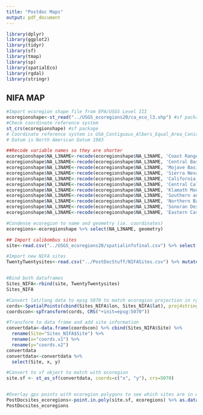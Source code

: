 ```yaml
---
title: "Postdoc Maps"
output: pdf_document
---
```

```r
library(dplyr)
library(ggplot2)
library(tidyr)
library(sf)
library(tmap)
library(sp)
library(spatialEco)
library(rgdal)
library(stringr)


```

## NIFA MAP 
```r

#Import ecoregion shape file from EPA/USGS Level III 
ecoregionshape<-st_read("../USGS_ecoregions20/ca_eco_l3.shp") #sf package
#Check coordinate reference system 
st_crs(ecoregionshape) #sf package
# Coordinate reference system is USA_Contiguous_Albers_Equal_Area_Conic_USGS_version
# Datum is North American Datum 1983

##Recode variable names so they are shorter 
ecoregionshape$NA_L3NAME<-recode(ecoregionshape$NA_L3NAME, 'Coast Range' = "Coast Range")
ecoregionshape$NA_L3NAME<-recode(ecoregionshape$NA_L3NAME, 'Central Basin and Range' = "Central Basin")
ecoregionshape$NA_L3NAME<-recode(ecoregionshape$NA_L3NAME, 'Mojave Basin and Range' = "Mojave Basin Range")
ecoregionshape$NA_L3NAME<-recode(ecoregionshape$NA_L3NAME, 'Sierra Nevada' = "Sierra Nevada")
ecoregionshape$NA_L3NAME<-recode(ecoregionshape$NA_L3NAME, 'California Coastal Sage, Chaparral, and Oak Woodlands' = "Coastal Sage")
ecoregionshape$NA_L3NAME<-recode(ecoregionshape$NA_L3NAME, 'Central California Valley' = "Central California Valley")
ecoregionshape$NA_L3NAME<-recode(ecoregionshape$NA_L3NAME, 'Klamath Mountains' = "Klamath")
ecoregionshape$NA_L3NAME<-recode(ecoregionshape$NA_L3NAME, 'Southern and Baja California Pine-Oak Mountains' = "Southern California Mountains")
ecoregionshape$NA_L3NAME<-recode(ecoregionshape$NA_L3NAME, 'Northern Basin and Range' = "Northern Basin")
ecoregionshape$NA_L3NAME<-recode(ecoregionshape$NA_L3NAME, 'Sonoran Desert' = "Sonoran Desert")
ecoregionshape$NA_L3NAME<-recode(ecoregionshape$NA_L3NAME, 'Eastern Cascades Slopes and Foothills' = "Eastern Cascades")

#Condense ecoregion to name and geometry (ie. coordinates)
ecoregions<-ecoregionshape %>% select(NA_L3NAME, geometry)

## Import calibombus sites
site<-read.csv("../USGS_ecoregions20/spatialinfofinal.csv") %>% select(Site_Grouping, lon, lat) %>% mutate(sampled="2019") %>% rename(Site=Site_Grouping)

#Import new NIFA sites 
TwentyTwentysites<-read.csv("../PostDocStuff/NIFASites.csv") %>% mutate(sampled="2020") %>% select(Site, lon, lat, sampled) 


#Bind both dataframes 
Sites_NIFA<-rbind(site, TwentyTwentysites)
Sites_NIFA

#Convert lat/long data to epsg 5070 to match ecoregion projection in rgdal package
cords<-SpatialPoints(cbind(Sites_NIFA$lon, Sites_NIFA$lat), proj4string=CRS("+proj=longlat"))
coordscon<-spTransform(cords, CRS("+init=epsg:5070"))

#Transform to data frame and add site information 
convertdata<-data.frame(coordscon) %>% cbind(Sites_NIFA$Site) %>% 
  rename(Site="Sites_NIFA$Site") %>%
  rename(x="coords.x1") %>% 
  rename(y="coords.x2")
convertdata
convertdata<-convertdata %>% 
  select(Site, x, y)

#Convert to sf object to match with ecoregion 
site.sf <- st_as_sf(convertdata, coords=c("x", "y"), crs=5070) 


#Overlay gps points with ecoregion polygons to see which sites are in which ecoregions
PostDocsites_ecoregions<-point.in.poly(site.sf, ecoregions) %>% as.data.frame()
PostDocsites_ecoregions
```







